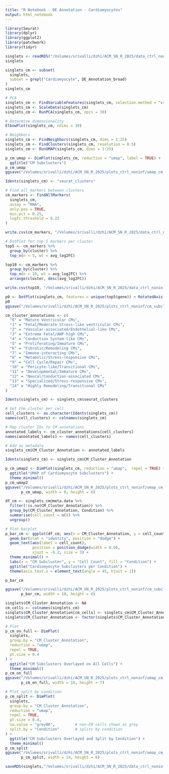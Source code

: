 ```yaml
---
title: "R Notebook - DE Annotation - Cardiomyocytes"
output: html_notebook
---
```


```r
library(Seurat)
library(dplyr)
library(ggplot2)
library(patchwork)
library(tidyr)
```

```r
singlets <- readRDS("/Volumes/srivalli/dzhi/ACM_SN_R_2025/data_ctrl_noninf/singlets_de_annotated.rds")
singlets
```
```r
singlets_cm <- subset(
  singlets,
  subset = grepl("Cardiomyocyte", DE_Annotation_broad)
)
singlets_cm
```
```r
# PCA
singlets_cm <- FindVariableFeatures(singlets_cm, selection.method = "vst", nfeatures = 3000)
singlets_cm <- ScaleData(singlets_cm)
singlets_cm <- RunPCA(singlets_cm, npcs = 30)

# Determine dimensionality
ElbowPlot(singlets_cm, ndims = 30)
```
```r
# Neighbors
singlets_cm <- FindNeighbors(singlets_cm, dims = 1:25)
singlets_cm <- FindClusters(singlets_cm, resolution = 0.5)  
singlets_cm <- RunUMAP(singlets_cm, dims = 1:25)
```

```r
p_cm_umap <- DimPlot(singlets_cm, reduction = "umap", label = TRUE) +
  ggtitle("CM Subclusters")
p_cm_umap
ggsave("/Volumes/srivalli/dzhi/ACM_SN_R_2025/plots_ctrl_noninf/umap_cm_subclusters.png", p_cm_umap, width = 8, height = 6)
```

```r
Idents(singlets_cm) <- "seurat_clusters"

# Find all markers between clusters
cm_markers <- FindAllMarkers(
  singlets_cm,
  assay = "RNA",
  only.pos = TRUE,
  min.pct = 0.25,
  logfc.threshold = 0.25
)
```

```r
write.csv(cm_markers, "/Volumes/srivalli/dzhi/ACM_SN_R_2025/data_ctrl_noninf/CM_subcluster_markers.csv")

# DotPlot for top 5 markers per cluster
top5 <- cm_markers %>%
  group_by(cluster) %>%
  top_n(n = 5, wt = avg_log2FC)

top10 <- cm_markers %>%
  group_by(cluster) %>%
  top_n(n = 10, wt = avg_log2FC) %>%
  arrange(cluster, desc(avg_log2FC))

write.csv(top10, "/Volumes/srivalli/dzhi/ACM_SN_R_2025/data_ctrl_noninf/Top10_CM_Subcluster_Markers.csv", row.names = FALSE)

p0 <- DotPlot(singlets_cm, features = unique(top5$gene)) + RotatedAxis()
p0
ggsave("/Volumes/srivalli/dzhi/ACM_SN_R_2025/plots_ctrl_noninf/cm_subcluster_markers.png",p0,height = 10, width = 20)
```

```r
cm_cluster_annotations <- c(
  "0" = "Mature Ventricular CMs",
  "1" = "Fetal/Moderate Stress-like ventricular CMs",
  "2" = "Vascular-associated/Endothelial-like CMs",
  "3" = "Extreme Fetal/ANP-high CMs",
  "4" = "Conduction System-like CMs",
  "5" = "Proliferating/Immature CMs",
  "6" = "Fibrotic/Remodeling CMs",
  "7" = "Immune-interacting CMs",
  "8" = "Metabolic/Stress-responsive CMs",
  "9" = "Cell Cycle/Repair CMs",
  "10" = "Pericyte-like/Transitional CMs",
  "11" = "Developmental/Immature CMs",
  "12" = "Neural/Conduction-associated CMs",
  "13" = "Specialized/Stress-responsive CMs",
  "14" = "Highly Remodeling/Transitional CMs"
)
```

```r
Idents(singlets_cm) <- singlets_cm$seurat_clusters

# Get the cluster per cell
cell_clusters <- as.character(Idents(singlets_cm))
names(cell_clusters) <- colnames(singlets_cm)

# Map cluster IDs to CM annotations
annotated_labels <- cm_cluster_annotations[cell_clusters]
names(annotated_labels) <- names(cell_clusters)

# Add as metadata
singlets_cm$CM_Cluster_Annotation <- annotated_labels
```

```r
Idents(singlets_cm) <- singlets_cm$CM_Cluster_Annotation

p_cm_umap2 <- DimPlot(singlets_cm, reduction = "umap",  repel = TRUE) +
  ggtitle("UMAP of Cardiomyocyte Subclusters") +
  theme_minimal()
p_cm_umap2
ggsave("/Volumes/srivalli/dzhi/ACM_SN_R_2025/plots_ctrl_noninf/umap_cm_anno.png",
       p_cm_umap, width = 8, height = 6)
```

```r
df_cm <- singlets_cm@meta.data %>%
  filter(!is.na(CM_Cluster_Annotation)) %>%
  group_by(CM_Cluster_Annotation, Condition) %>%
  summarise(cell_count = n()) %>%
  ungroup()

# Plot barplot
p_bar_cm <- ggplot(df_cm, aes(x = CM_Cluster_Annotation, y = cell_count, fill = Condition)) +
  geom_bar(stat = "identity", position = "dodge") +
  geom_text(aes(label = cell_count), 
            position = position_dodge(width = 0.9), 
            vjust = -0.2, size = 3) +
  theme_minimal() +
  labs(x = "CM Subcluster", y = "Cell Count", fill = "Condition") +
  ggtitle("Cardiomyocyte Subclusters per Condition") +
  theme(axis.text.x = element_text(angle = 45, hjust = 1))

p_bar_cm

ggsave("/Volumes/srivalli/dzhi/ACM_SN_R_2025/plots_ctrl_noninf/cm_subcluster_barplot.png",
       p_bar_cm, width = 10, height = 6)
```

```r
singlets$CM_Cluster_Annotation <- NA
cm_cells <- colnames(singlets_cm)
singlets$CM_Cluster_Annotation[cm_cells] <- singlets_cm$CM_Cluster_Annotation
singlets$CM_Cluster_Annotation <- factor(singlets$CM_Cluster_Annotation)

# Plot
p_cm_on_full <- DimPlot(
  singlets,
  group.by = "CM_Cluster_Annotation",
  reduction = "umap",
  repel = TRUE,
  pt.size = 0.4
) + 
  ggtitle("CM Subclusters Overlayed on All Cells") +
  theme_minimal()
p_cm_on_full
ggsave("/Volumes/srivalli/dzhi/ACM_SN_R_2025/plots_ctrl_noninf/umap_cm_clusters_on_all_cells.png",
       p_cm_on_full, width = 10, height = 7)

```

```r
# Plot split by condition
p_cm_split <- DimPlot(
  singlets,
  group.by = "CM_Cluster_Annotation",
  reduction = "umap",
  repel = TRUE,
  pt.size = 0.4,
  na.value = "grey80",         # non-CM cells shown as grey
  split.by = "Condition"       # splits by condition
) +
  ggtitle("CM Subclusters Overlayed and Split by Condition") +
  theme_minimal()
p_cm_split
ggsave("/Volumes/srivalli/dzhi/ACM_SN_R_2025/plots_ctrl_noninf/umap_cm_clusters_split_by_condition.png",
       p_cm_split, width = 14, height = 6)
```

```r
saveRDS(singlets,"/Volumes/srivalli/dzhi/ACM_SN_R_2025/data_ctrl_noninf/singlets_cm_anno.rds")
```

